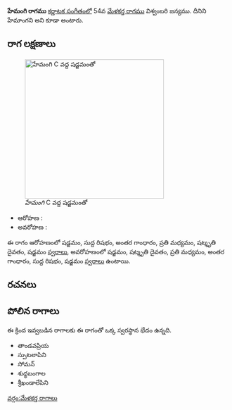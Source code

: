 {{Infobox ragam
	| name          	= హేమంగి
	| synonym	    	= హేమాంగని
	| mela          	= 
	| chakra        	= 
	| janaka        	= 
	| type          	= ఔదవ
	| arohanam      	= {{svaraC|S|R1|G3|M2|D3|S'}} 
	| avarohanam    	= {{svaraC|S'|D3|M2|G3|R1|S}}
	| jeeva         	=
	| chhaya        	=
	| nyasa         	=
	| vishesha      	= 
	| equivalent  		= 
}}
{{కర్ణాటక సంగీత రాగాలు}}
'''హేమంగి రాగము''' [[కర్ణాటక సంగీతం]]లో 54వ [[మేళకర్త రాగము]] విశ్వంబరి జన్యము. దీనిని హేమాంగని అని కూడా అంటారు.


==రాగ లక్షణాలు==
[[Image:hemangi_kb2wiki.png|thumb|right|316px|''హేమంగి'' C వద్ద షడ్జమంతో]]

* ఆరోహణ : {{svaraC|S|R1|G3|M2|D3|S'}} 
* అవరోహణ : {{svaraC|S'|D3|M2|G3|R1|S}}

ఈ రాగం ఆరోహణంలో షడ్జమం, సుద్ద  రిషభం, అంతర గాంధారం, ప్రతి మధ్యమం, షట్శృతి దైవతం, షడ్జమం [[స్వరాలు]], అవరోహణంలో షడ్జమం, షట్శృతి దైవతం, ప్రతి మధ్యమం, అంతర గాంధారం, సుద్ద  రిషభం, షడ్జమం [[స్వరాలు]] ఉంటాయి.

==రచనలు==



==పోలిన రాగాలు==
ఈ క్రింద ఇవ్వబడిన రాగాలకు ఈ రాగంతో ఒక్క స్వరస్థాన భేదం ఉన్నది.
* తాండవప్రియ
* స్పుటలాపిని
* సోమన్
* శుధ్ధబంగాల
* శ్రీఖండాలేపిని



[[వర్గం:మేళకర్త రాగాలు]]